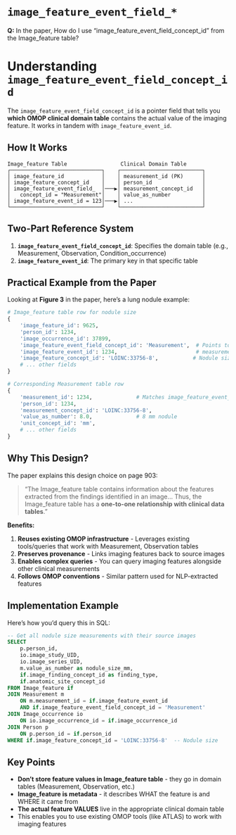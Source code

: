 # `image_feature_event_field_*`

::: {.callout-note appearance="default" collapse="false"}
**Q:** In the paper, How do I use "image_feature_event_field_concept_id" from the Image_feature table?
:::

# Understanding `image_feature_event_field_concept_id`

The `image_feature_event_field_concept_id` is a pointer field that tells you **which OMOP clinical domain table** contains the actual value of the imaging feature. It works in tandem with `image_feature_event_id`.

## How It Works

```
Image_feature Table                 Clinical Domain Table
┌─────────────────────────────┐    ┌──────────────────────────┐
│ image_feature_id            │    │ measurement_id (PK)      │
│ image_feature_concept_id    │    │ person_id                │
│ image_feature_event_field_  │───▶│ measurement_concept_id   │
│   concept_id = "Measurement"│    │ value_as_number          │
│ image_feature_event_id = 123│───▶│ ...                      │
└─────────────────────────────┘    └──────────────────────────┘
```

## Two-Part Reference System

1. **`image_feature_event_field_concept_id`**: Specifies the domain table (e.g., Measurement, Observation, Condition_occurrence)
2. **`image_feature_event_id`**: The primary key in that specific table

## Practical Example from the Paper

Looking at **Figure 3** in the paper, here's a lung nodule example:

```python
# Image_feature table row for nodule size
{
    'image_feature_id': 9625,
    'person_id': 1234,
    'image_occurrence_id': 37899,
    'image_feature_event_field_concept_id': 'Measurement',  # Points to Measurement table
    'image_feature_event_id': 1234,                         # measurement_id in Measurement table
    'image_feature_concept_id': 'LOINC:33756-8',           # Nodule size
    # ... other fields
}

# Corresponding Measurement table row
{
    'measurement_id': 1234,              # Matches image_feature_event_id
    'person_id': 1234,
    'measurement_concept_id': 'LOINC:33756-8',
    'value_as_number': 8.0,              # 8 mm nodule
    'unit_concept_id': 'mm',
    # ... other fields
}
```

## Why This Design?

The paper explains this design choice on page 903:

> "The Image_feature table contains information about the features extracted from the findings identified in an image... Thus, the Image_feature table has a **one-to-one relationship with clinical data tables**."

**Benefits:**

1. **Reuses existing OMOP infrastructure** - Leverages existing tools/queries that work with Measurement, Observation tables
2. **Preserves provenance** - Links imaging features back to source images
3. **Enables complex queries** - You can query imaging features alongside other clinical measurements
4. **Follows OMOP conventions** - Similar pattern used for NLP-extracted features

## Implementation Example

Here's how you'd query this in SQL:

```sql
-- Get all nodule size measurements with their source images
SELECT 
    p.person_id,
    io.image_study_UID,
    io.image_series_UID,
    m.value_as_number as nodule_size_mm,
    if.image_finding_concept_id as finding_type,
    if.anatomic_site_concept_id
FROM Image_feature if
JOIN Measurement m 
    ON m.measurement_id = if.image_feature_event_id
    AND if.image_feature_event_field_concept_id = 'Measurement'
JOIN Image_occurrence io 
    ON io.image_occurrence_id = if.image_occurrence_id
JOIN Person p 
    ON p.person_id = if.person_id
WHERE if.image_feature_concept_id = 'LOINC:33756-8'  -- Nodule size
```

## Key Points

- **Don't store feature values in Image_feature table** - they go in domain tables (Measurement, Observation, etc.)
- **Image_feature is metadata** - it describes WHAT the feature is and WHERE it came from
- **The actual feature VALUES** live in the appropriate clinical domain table
- This enables you to use existing OMOP tools (like ATLAS) to work with imaging features
